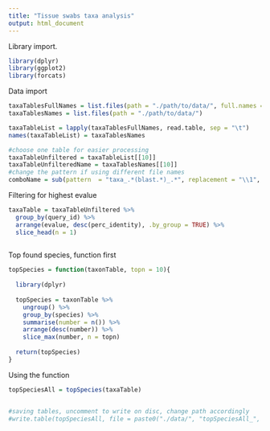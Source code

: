 ---
title: "Tissue swabs taxa analysis"
output: html_document
---

Library import.

```{r}
library(dplyr)
library(ggplot2)
library(forcats)
```


Data import

```{r}
taxaTablesFullNames = list.files(path = "./path/to/data/", full.names = TRUE)
taxaTablesNames = list.files(path = "./path/to/data/")

taxaTableList = lapply(taxaTablesFullNames, read.table, sep = "\t")
names(taxaTableList) = taxaTablesNames

#choose one table for easier processing
taxaTableUnfiltered = taxaTableList[[10]]
taxaTableUnfilteredName = taxaTablesNames[[10]]
#change the pattern if using different file names
comboName = sub(pattern  = "taxa_.*(blast.*)_.*", replacement = "\\1", x = taxaTableUnfilteredName)
```

Filtering for highest evalue

```{r}
taxaTable = taxaTableUnfiltered %>%
  group_by(query_id) %>%
  arrange(evalue, desc(perc_identity), .by_group = TRUE) %>%
  slice_head(n = 1)
  
```

Top found species, function first

```{r}

topSpecies = function(taxonTable, topn = 10){
  
  library(dplyr)
  
  topSpecies = taxonTable %>%
    ungroup() %>%
    group_by(species) %>%
    summarise(number = n()) %>%
    arrange(desc(number)) %>%
    slice_max(number, n = topn)
  
  return(topSpecies)
}


```

Using the function

```{r}

topSpeciesAll = topSpecies(taxaTable)


#saving tables, uncomment to write on disc, change path accordingly
#write.table(topSpeciesAll, file = paste0("./data/", "topSpeciesAll_", comboName, ".tsv"), sep = "\t")


```



